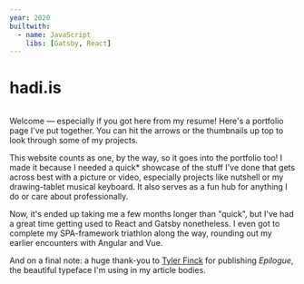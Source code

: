 ```yaml
---
year: 2020
builtwith:
  - name: JavaScript
    libs: [Gatsby, React]
---
```


# hadi.is

<Image n="sitehome" float="right" marginLeft="1em" />

Welcome — especially if you got here from my resume! Here's a portfolio page I've put together. You can hit
the arrows or the thumbnails up top to look through some of my projects.

This website counts as one, by the way, so it goes into the portfolio too! I made it because I needed a
quick\* showcase of the stuff I've done that gets across best with a picture or video, especially projects like
<ArticleLink n="nutshell">nutshell</ArticleLink> or my <ArticleLink n="wacomophone">drawing-tablet
musical keyboard</ArticleLink>. It also serves as a fun hub for anything I do or care about professionally.

Now, it's ended up taking me a few months longer than "quick", but I've had a great time
getting used to React and Gatsby nonetheless. I even got to complete my SPA-framework triathlon along the way,
rounding out my earlier encounters with <ArticleLink n="booksy">Angular</ArticleLink> and
<ArticleLink n="lebnxyz">Vue</ArticleLink>.

And on a final note: a huge thank-you to [Tyler Finck](https://tylerfinck.com) for publishing *Epilogue*,
the beautiful typeface I'm using in my article bodies.
